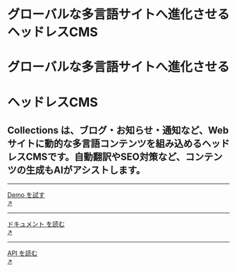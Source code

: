 
<div className="grid grid-cols-1 lg:grid-cols-3 gap-8 mt-8 md:mt-20">
  <div className="cols-span-1 lg:col-span-2">
    <div className="block md:hidden mb-8">
      <h1 className="text-4xl font-black leading-narrow">
        <span>グローバルな多言語サイトへ進化させる</span>
        <span className="nx-text-primary-600">ヘッドレスCMS</span>
      </h1>
    </div>
    <div className="hidden md:block mb-12">
      <h1 className="text-7xxl font-black leading-narrow">グローバルな多言語サイトへ進化させる</h1>
      <h1 className="text-7xxl font-black nx-text-primary-600 leading-narrow">ヘッドレスCMS</h1>
    </div>
    <h2 className="text-lg leading-relaxed">
      Collections
      は、ブログ・お知らせ・通知など、Webサイトに動的な多言語コンテンツを組み込めるヘッドレスCMSです。自動翻訳やSEO対策など、コンテンツの生成もAIがアシストします。
    </h2>
  </div>
  <div className="mt-4">
    <hr />
    <a
      target="_blank"
      href="https://app.collectionsdemo.live/admin/"
      rel="dofollow"
      className="hover:nx-text-primary-600 hover:underline"
    >
      <div className="flex py-5">
        <div className="flex-auto">Demo を試す</div>
        <div className="flex-none">↗</div>
      </div>
    </a>
    <hr />
    <a href="docs/home" className="hover:nx-text-primary-600 hover:underline">
      <div className="flex py-5">
        <div className="flex-auto">ドキュメント を読む</div>
        <div className="flex-none">↗</div>
      </div>
    </a>
    <hr />
    <a href="reference/api" className="hover:nx-text-primary-600 hover:underline">
      <div className="flex py-5">
        <div className="flex-auto">API を読む</div>
        <div className="flex-none">↗</div>
      </div>
    </a>
  </div>
</div>
